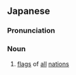 ==Japanese==
{{wikipedia|lang=ja}}
{{ja-kanjitab|ばん|こく|k2=こっ|き|yomi=o}}
{{ja-kanjitab|ばん|こく|き|yomi=o}}

===Pronunciation===
{{ja-pron|ばんこくき|ばんこっき|y=o}}

===Noun===
{{ja-noun|ばんこくき|ばんこっき}}

# [[flag]]s of [[all]] [[nation]]s